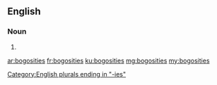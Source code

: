 ==English==

===Noun===
{{head|en|noun plural form}}

# {{plural of|bogosity|lang=en}}

[[Category:English plurals ending in "-ies"]]

[[ar:bogosities]]
[[fr:bogosities]]
[[ku:bogosities]]
[[mg:bogosities]]
[[my:bogosities]]
